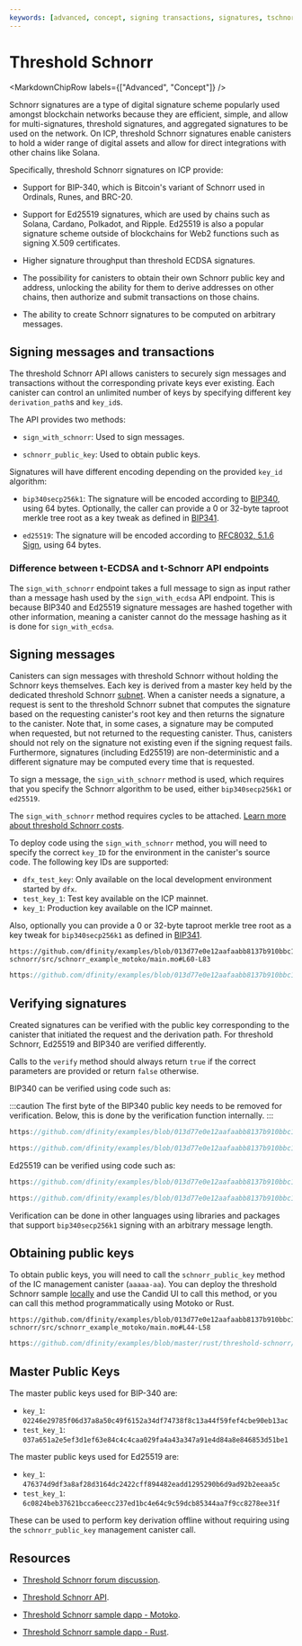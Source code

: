 ```yaml
---
keywords: [advanced, concept, signing transactions, signatures, tschnorr, chain-key signatures, threshold signature, threshold, schnorr, threshold schnorr, sign with schnorr, signing transactions, signing messages]
---
```




# Threshold Schnorr

<MarkdownChipRow labels={["Advanced", "Concept"]} />

Schnorr signatures are a type of digital signature scheme popularly used amongst blockchain networks because they are efficient, simple, and allow for multi-signatures, threshold signatures, and aggregated signatures to be used on the network. On ICP, threshold Schnorr signatures enable canisters to hold a wider range of digital assets and allow for direct integrations with other chains like Solana.

Specifically, threshold Schnorr signatures on ICP provide:

- Support for BIP-340, which is Bitcoin's variant of Schnorr used in Ordinals, Runes, and BRC-20.

- Support for Ed25519 signatures, which are used by chains such as Solana, Cardano, Polkadot, and Ripple. Ed25519 is also a popular signature scheme outside of blockchains for Web2 functions such as signing X.509 certificates.

- Higher signature throughput than threshold ECDSA signatures.

- The possibility for canisters to obtain their own Schnorr public key and address, unlocking the ability for them to derive addresses on other chains, then authorize and submit transactions on those chains.

- The ability to create Schnorr signatures to be computed on arbitrary messages.

## Signing messages and transactions

The threshold Schnorr API allows canisters to securely sign messages and transactions without the corresponding private keys ever existing. Each canister can control an unlimited number of keys by specifying different key `derivation_path`s and `key_id`s.

The API provides two methods:

- `sign_with_schnorr`: Used to sign messages.

- `schnorr_public_key`: Used to obtain public keys.

Signatures will have different encoding depending on the provided `key_id` algorithm:

- `bip340secp256k1`: The signature will be encoded according to [BIP340](https://github.com/bitcoin/bips/blob/master/bip-0340.mediawiki), using 64 bytes. Optionally, the caller can provide a 0 or 32-byte taproot merkle tree root as a key tweak as defined in [BIP341](https://github.com/bitcoin/bips/blob/master/bip-0341.mediawiki).

- `ed25519`: The signature will be encoded according to [RFC8032, 5.1.6 Sign](https://datatracker.ietf.org/doc/html/rfc8032#section-5.1.6), using 64 bytes.

### Difference between t-ECDSA and t-Schnorr API endpoints

The `sign_with_schnorr` endpoint takes a full message to sign as input rather than a message hash used by the `sign_with_ecdsa` API endpoint. This is because BIP340 and Ed25519 signature messages are hashed together with other information, meaning a canister cannot do the message hashing as it is done for `sign_with_ecdsa`.

## Signing messages

Canisters can sign messages with threshold Schnorr without holding the Schnorr keys themselves. Each key is derived from a master key held by the dedicated threshold Schnorr [subnet](https://learn.internetcomputer.org/hc/en-us/articles/34209955782420-Subnet-Creation). When a canister needs a signature, a request is sent to the threshold Schnorr subnet that computes the signature based on the requesting canister's root key and then returns the signature to the canister. Note that, in some cases, a signature may be computed when requested, but not returned to the requesting canister. Thus, canisters should not rely on the signature not existing even if the signing request fails. Furthermore, signatures (including Ed25519) are non-deterministic and a different signature may be computed every time that is requested.

To sign a message, the `sign_with_schnorr` method is used, which requires that you specify the Schnorr algorithm to be used, either `bip340secp256k1` or `ed25519`.

The `sign_with_schnorr` method requires cycles to be attached. [Learn more about threshold Schnorr costs](/docs/building-apps/essentials/gas-cost).

To deploy code using the `sign_with_schnorr` method, you will need to specify the correct `key_ID` for the environment in the canister's source code. The following key IDs are supported:

- `dfx_test_key`: Only available on the local development environment started by `dfx`.
- `test_key_1`: Test key available on the ICP mainnet.
- `key_1`: Production key available on the ICP mainnet.

Also, optionally you can provide a 0 or 32-byte taproot merkle tree root as a
key tweak for `bip340secp256k1` as defined in
[BIP341](https://github.com/bitcoin/bips/blob/master/bip-0341.mediawiki).

<AdornedTabs groupId="language">
<TabItem value="motoko" label="Motoko" default>

```motoko no-repl reference
https://github.com/dfinity/examples/blob/013d77e0e12aafaabb8137b910bbc1acce66f1f7/motoko/threshold-schnorr/src/schnorr_example_motoko/main.mo#L60-L83
```

</TabItem>

<TabItem value="rust" label="Rust">

```rust reference
https://github.com/dfinity/examples/blob/013d77e0e12aafaabb8137b910bbc1acce66f1f7/rust/threshold-schnorr/src/schnorr_example_rust/src/wasm_only.rs#L94-L138
```

</TabItem>
</AdornedTabs>

## Verifying signatures

Created signatures can be verified with the public key corresponding to the canister that initiated the request and the derivation path. For threshold Schnorr, Ed25519 and BIP340 are verified differently.

Calls to the `verify` method should always return `true` if the correct parameters are provided or return `false` otherwise.

BIP340 can be verified using code such as:

:::caution
The first byte of the BIP340 public key needs to be removed for verification. Below, this is done by the verification function internally.
:::

<AdornedTabs groupId="language">
<TabItem value="javascript" label="JavaScript" default>

```js reference
https://github.com/dfinity/examples/blob/013d77e0e12aafaabb8137b910bbc1acce66f1f7/motoko/threshold-schnorr/test.sh#L56-L104
```

</TabItem>

<TabItem value="rust" label="Rust">

```rust reference
https://github.com/dfinity/examples/blob/013d77e0e12aafaabb8137b910bbc1acce66f1f7/rust/threshold-schnorr/src/schnorr_example_rust/src/wasm_only.rs#L141-L248
```

</TabItem>
</AdornedTabs>

Ed25519 can be verified using code such as:

<AdornedTabs groupId="language">
<TabItem value="javascript" label="JavaScript" default>

```js reference
https://github.com/dfinity/examples/blob/013d77e0e12aafaabb8137b910bbc1acce66f1f7/motoko/threshold-schnorr/test.sh#L25-L44
```

</TabItem>
<TabItem value="rust" label="Rust">

```rust reference
https://github.com/dfinity/examples/blob/013d77e0e12aafaabb8137b910bbc1acce66f1f7/rust/threshold-schnorr/src/schnorr_example_rust/src/wasm_only.rs#L141-L168
```

</TabItem>
</AdornedTabs>


Verification can be done in other languages using libraries and packages that support `bip340secp256k1` signing with an arbitrary message length.

## Obtaining public keys

To obtain public keys, you will need to call the `schnorr_public_key` method of the IC management canister (`aaaaa-aa`). You can deploy the threshold Schnorr sample [locally](https://github.com/dfinity/examples/tree/master/motoko/threshold-schnorr) and use the Candid UI to call this method, or you can call this method programmatically using Motoko or Rust.

<AdornedTabs groupId="language">
<TabItem value="motoko" label="Motoko" default>

```motoko no-repl reference
https://github.com/dfinity/examples/blob/013d77e0e12aafaabb8137b910bbc1acce66f1f7/motoko/threshold-schnorr/src/schnorr_example_motoko/main.mo#L44-L58
```

</TabItem>

<TabItem value="rust" label="Rust">

```rust reference
https://github.com/dfinity/examples/blob/master/rust/threshold-schnorr/src/schnorr_example_rust/src/wasm_only.rs#L76-L91
```

</TabItem>
</AdornedTabs>

## Master Public Keys

The master public keys used for BIP-340 are:

- `key_1`: `02246e29785f06d37a8a50c49f6152a34df74738f8c13a44f59fef4cbe90eb13ac`
- `test_key_1`: `037a651a2e5ef3d1ef63e84c4c4caa029fa4a43a347a91e4d84a8e846853d51be1`

The master public keys used for Ed25519 are:

- `key_1`: `476374d9df3a8af28d3164dc2422cff894482eadd1295290b6d9ad92b2eeaa5c`
- `test_key_1`: `6c0824beb37621bcca6eecc237ed1bc4e64c9c59dcb85344aa7f9cc8278ee31f`

These can be used to perform key derivation offline without requiring
using the `schnorr_public_key` management canister call.

## Resources

- [Threshold Schnorr forum discussion](https://forum.dfinity.org/t/t-schnorr-facilitating-brc-20-trading-solana-integration-certificate-signing-and-more/28993).

- [Threshold Schnorr API](/docs/references/ic-interface-spec#ic-schnorr_public_key).

- [Threshold Schnorr sample dapp - Motoko](https://github.com/dfinity/examples/tree/master/motoko/threshold-schnorr).

- [Threshold Schnorr sample dapp - Rust](https://github.com/dfinity/examples/tree/master/rust/threshold-schnorr).
